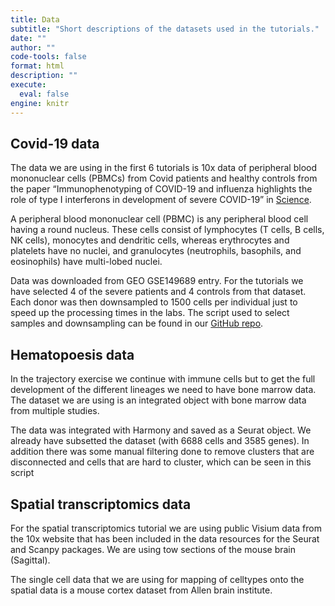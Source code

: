 ```yaml
---
title: Data
subtitle: "Short descriptions of the datasets used in the tutorials."
date: ""
author: ""
code-tools: false
format: html
description: ""
execute: 
  eval: false
engine: knitr
---
```


## Covid-19 data

The data we are using in the first 6 tutorials is 10x data of peripheral blood mononuclear cells (PBMCs) from Covid patients and healthy controls from the paper "Immunophenotyping of COVID-19 and influenza highlights the role of type I interferons in development of severe COVID-19" in [Science](https://www.science.org/doi/10.1126/sciimmunol.abd1554).

A peripheral blood mononuclear cell (PBMC) is any peripheral blood cell having a round nucleus. These cells consist of lymphocytes (T cells, B cells, NK cells), monocytes and dendritic cells, whereas erythrocytes and platelets have no nuclei, and granulocytes (neutrophils, basophils, and eosinophils) have multi-lobed nuclei.

Data was downloaded from GEO GSE149689 entry. For the tutorials we have selected 4 of the severe patients and 4 controls from that dataset. Each donor was then downsampled to 1500 cells per individual just to speed up the processing times in the labs. The script used to select samples and downsampling can be found in our [GitHub repo](https://raw.githubusercontent.com/NBISweden/workshop-scRNAseq/master/scripts/data_processing/subsample_covid_data.Rmd).  

## Hematopoesis data

In the trajectory exercise we continue with immune cells but to get the full development of the different lineages we need to have bone marrow data. The dataset we are using is an integrated object with bone marrow data from multiple studies.

The data was integrated with Harmony and saved as a Seurat object. We already have subsetted the dataset (with 6688 cells and 3585 genes). In addition there was some manual filtering done to remove clusters that are disconnected and cells that are hard to cluster, which can be seen in this script

## Spatial transcriptomics data

For the spatial transcriptomics tutorial we are using public Visium data from the 10x website that has been included in the data resources for the Seurat and Scanpy packages. We are using tow sections of the mouse brain (Sagittal).

The single cell data that we are using for mapping of celltypes onto the spatial data is a mouse cortex dataset from Allen brain institute.

